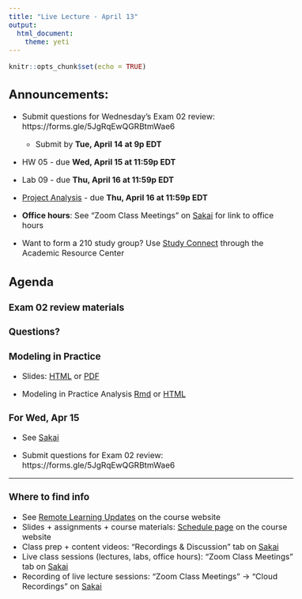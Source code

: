```yaml
---
title: "Live Lecture - April 13"
output: 
  html_document: 
    theme: yeti
---
```


```r
knitr::opts_chunk$set(echo = TRUE)
```

<style> 
body, p, li {
  font-size: 16px
}
</style>


## Announcements: 

- Submit questions for Wednesday's Exam 02 review: https://forms.gle/5JgRqEwQGRBtmWae6
  - Submit by **Tue, April 14 at 9p EDT**

- HW 05 - due **Wed, April 15 at 11:59p EDT**

- Lab 09 - due **Thu, April 16 at 11:59p EDT**

- [Project Analysis](https://www2.stat.duke.edu/courses/Spring20/sta210.001/project/project.html) - due **Thu, April 16 at 11:59p EDT**

- **Office hours**: See "Zoom Class Meetings" on [Sakai](https://sakai.duke.edu) for link to office hours

- Want to form a 210 study group? Use [Study Connect](https://arc.duke.edu/study-connect) through the Academic Resource Center

## Agenda

### Exam 02 review materials

### Questions? 

### Modeling in Practice

- Slides: [HTML](https://www2.stat.duke.edu/courses/Spring20/sta210.001/slides/lec-slides/18-missing-data.html) or [PDF](https://www2.stat.duke.edu/courses/Spring20/sta210.001/slides/lec-slides/18-missing-data.pdf)

- Modeling in Practice Analysis [Rmd](https://www2.stat.duke.edu/courses/Spring20/sta210.001/appex/model-in-practice.Rmd) or [HTML](https://www2.stat.duke.edu/courses/Spring20/sta210.001/appex/model-in-practice.html)


### For Wed, Apr 15 

- See  [Sakai](https://sakai.duke.edu)

- Submit questions for Exam 02 review: https://forms.gle/5JgRqEwQGRBtmWae6

<hr>


### Where to find info
- See [Remote Learning Updates](https://www2.stat.duke.edu/courses/Spring20/sta210.001/covid-19-updates.html) on the course website
- Slides + assignments + course materials: [Schedule page](https://www2.stat.duke.edu/courses/Spring20/sta210.001/schedule.html) on the course website
- Class prep + content videos: "Recordings & Discussion" tab on [Sakai](https://sakai.duke.edu)
- Live class sessions (lectures, labs, office hours): "Zoom Class Meetings" tab on [Sakai](https://sakai.duke.edu)
- Recording of live lecture sessions: "Zoom Class Meetings" -> "Cloud Recordings" on [Sakai](https://sakai.duke.edu)


